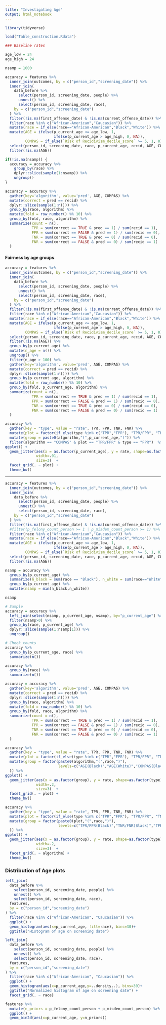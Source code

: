 ```yaml
---
title: "Investigating Age"
output: html_notebook
---
```


```r
library(tidyverse)
```

```r
load("Table_construction.Rdata")
```

```r
### Baseline rates

```



```r
age_low = 24
age_high = 24
```

```r
nsamp = 1000

accuracy = features %>%
  inner_join(outcomes, by = c("person_id","screening_date")) %>%
  inner_join(
    data_before %>% 
      select(person_id, screening_date, people) %>%
      unnest() %>%
      select(person_id, screening_date, race),
    by = c("person_id","screening_date")
  ) %>%
  filter(!is.na(first_offense_date) & !is.na(current_offense_date)) %>%
  filter(race %in% c("African-American","Caucasian")) %>%
  mutate(race = if_else(race=="African-American","Black","White")) %>%
  mutate(AGE = ifelse(p_current_age <= age_low, 1, 
                      ifelse(p_current_age > age_high, 0, NA)),
         COMPAS = if_else(`Risk of Recidivism_decile_score` >= 5, 1, 0)) %>%
  select(person_id, screening_date, race, p_current_age, recid, AGE, COMPAS) %>%
  filter(!is.na(AGE))

if(!is.na(nsamp)) {
  accuracy = accuracy %>%
    group_by(race) %>%
    dplyr::slice(sample(1:nsamp)) %>%
    ungroup()
}

accuracy = accuracy %>%
  gather(key='algorithm', value='pred', AGE, COMPAS) %>%
  mutate(correct = pred == recid) %>%
  dplyr::slice(sample(1:n())) %>%
  group_by(race, algorithm) %>%
  mutate(fold = row_number() %% 10) %>%
  group_by(fold, race, algorithm) %>%
  summarize(count = n(), 
            TPR = sum(correct == TRUE & pred == 1) / sum(recid == 1),
            FPR = sum(correct == FALSE & pred == 1) / sum(recid == 0),
            TNR = sum(correct == TRUE & pred == 0) / sum(recid == 0),
            FNR = sum(correct == FALSE & pred == 0) / sum(recid == 1)
  )
```


#### Fairness by age groups

```r
accuracy = features %>%
  inner_join(outcomes, by = c("person_id","screening_date")) %>%
  inner_join(
    data_before %>% 
      select(person_id, screening_date, people) %>%
      unnest() %>%
      select(person_id, screening_date, race),
    by = c("person_id","screening_date")
  ) %>%
  filter(!is.na(first_offense_date) & !is.na(current_offense_date)) %>%
  filter(race %in% c("African-American","Caucasian")) %>%
  mutate(race = if_else(race=="African-American","Black","White")) %>%
  mutate(AGE = ifelse(p_current_age <= age_low, 1, 
                      ifelse(p_current_age > age_high, 0, NA)),
         COMPAS = if_else(`Risk of Recidivism_decile_score` >= 5, 1, 0)) %>%
  select(person_id, screening_date, race, p_current_age, recid, AGE, COMPAS) %>%
  filter(!is.na(AGE)) %>%
  group_by(p_current_age) %>%
  mutate(n_age = n()) %>%
  ungroup() %>%
  filter(n_age > 100) %>%
  gather(key='algorithm', value='pred', AGE, COMPAS) %>%
  mutate(correct = pred == recid) %>%
  dplyr::slice(sample(1:n())) %>%
  group_by(p_current_age, algorithm) %>%
  mutate(fold = row_number() %% 10) %>%
  group_by(fold, p_current_age, algorithm) %>%
  summarize(count = n(), 
            TPR = sum(correct == TRUE & pred == 1) / sum(recid == 1),
            FPR = sum(correct == FALSE & pred == 1) / sum(recid == 0),
            TNR = sum(correct == TRUE & pred == 0) / sum(recid == 0),
            FNR = sum(correct == FALSE & pred == 0) / sum(recid == 1)
  )

```

```r
accuracy %>%
  gather(key = "type", value = "rate", TPR, FPR, TNR, FNR) %>%
  mutate(plot = factor(if_else(type %in% c("TPR","FPR"), "TPR/FPR", "TNR/FNR"), levels=c("TPR/FPR", "TNR/FNR"))) %>%
  mutate(group = paste0(algorithm,"(",p_current_age,")")) %>%
  filter(algorithm == "COMPAS" & plot == "TPR/FPR" & type == "FPR")  %>%
ggplot() +
  geom_jitter(aes(x = as.factor(p_current_age), y = rate, shape=as.factor(type)), 
              width=.01,
              size=3)  +
  facet_grid(. ~ plot) +
  theme_bw()
```


------

```r
accuracy = features %>%
  inner_join(outcomes, by = c("person_id","screening_date")) %>%
  inner_join(
    data_before %>% 
      select(person_id, screening_date, people) %>%
      unnest() %>%
      select(person_id, screening_date, race),
    by = c("person_id","screening_date")
  ) %>%
  filter(!is.na(first_offense_date) & !is.na(current_offense_date)) %>%
  #filter(p_felony_count_person >= 1 | p_misdem_count_person >= 1) %>% # Minimum number of priors
  filter(race %in% c("African-American","Caucasian")) %>%
  mutate(race = if_else(race=="African-American","Black","White")) %>%
  mutate(AGE = ifelse(p_current_age <= age_low, 1, 
                      ifelse(p_current_age > age_high, 0, NA)),
         COMPAS = if_else(`Risk of Recidivism_decile_score` >= 5, 1, 0)) %>%
  select(person_id, screening_date, race, p_current_age, recid, AGE, COMPAS) %>%
  filter(!is.na(AGE))
```

```r
nsamp = accuracy %>%
  group_by(p_current_age) %>%
  summarize(n_black = sum(race == "Black"), n_white = sum(race=="White")) %>%
  group_by(p_current_age) %>%
  mutate(nsamp = min(n_black,n_white)) 

nsamp
```


```r
# Sample
accuracy = accuracy %>%
  left_join(select(nsamp, p_current_age, nsamp), by="p_current_age") %>%
  filter(nsamp>0) %>%
  group_by(race, p_current_age) %>%
  dplyr::slice(sample(1:nsamp[1])) %>%
  ungroup()
```

```r
# Check counts
accuracy %>%
  group_by(p_current_age, race) %>%
  summarize(n())

accuracy %>%
  group_by(race) %>%
  summarize(n())
```


```r
accuracy = accuracy %>%
  gather(key='algorithm', value='pred', AGE, COMPAS) %>%
  mutate(correct = pred == recid) %>%
  dplyr::slice(sample(1:n())) %>%
  group_by(race, algorithm) %>%
  mutate(fold = row_number() %% 10) %>%
  group_by(fold, race, algorithm) %>%
  summarize(count = n(), 
            TPR = sum(correct == TRUE & pred == 1) / sum(recid == 1),
            FPR = sum(correct == FALSE & pred == 1) / sum(recid == 0),
            TNR = sum(correct == TRUE & pred == 0) / sum(recid == 0),
            FNR = sum(correct == FALSE & pred == 0) / sum(recid == 1)
  )
```



```r
accuracy %>%
  gather(key = "type", value = "rate", TPR, FPR, TNR, FNR) %>%
  mutate(plot = factor(if_else(type %in% c("TPR","FPR"), "TPR/FPR", "TNR/FNR"), levels=c("TPR/FPR", "TNR/FNR"))) %>%
  mutate(group = factor(paste0(algorithm,"(",race,")"), 
                        levels=c("AGE(Black)","AGE(White)","COMPAS(Black)","COMPAS(White)")
  )) %>%
ggplot() +
  geom_jitter(aes(x = as.factor(group), y = rate, shape=as.factor(type), color=as.factor(race)), 
              width=.2,
              size=3)  +
  facet_grid(. ~ plot) +
  theme_bw()
```

```r
accuracy %>%
  gather(key = "type", value = "rate", TPR, FPR, TNR, FNR) %>%
  mutate(plot = factor(if_else(type %in% c("TPR","FPR"), "TPR/FPR", "TNR/FNR"), levels=c("TPR/FPR", "TNR/FNR"))) %>%
  mutate(group = factor(paste0(plot,"(",race,")"), 
                        levels=c("TPR/FPR(Black)","TNR/FNR(Black)","TPR/FPR(White)","TNR/FNR(White)")
  )) %>%
ggplot() +
  geom_jitter(aes(x = as.factor(group), y = rate, shape=as.factor(type), color=as.factor(race)), 
              width=.2,
              size=3)  +
  facet_grid(. ~ algorithm) +
  theme_bw()
```

### Distribution of Age plots

```r
left_join(
  data_before %>% 
    select(person_id, screening_date, people) %>%
    unnest() %>%
    select(person_id, screening_date, race),
  features,
  by = c("person_id","screening_date")
) %>%
  filter(race %in% c("African-American", "Caucasian")) %>%
  ggplot() +
  geom_histogram(aes(x=p_current_age, fill=race), bins=30)+
  ggtitle("Histogram of age on screening date")
```


```r
left_join(
  data_before %>% 
    select(person_id, screening_date, people) %>%
    unnest() %>%
    select(person_id, screening_date, race),
  features,
  by = c("person_id","screening_date")
) %>%
  filter(race %in% c("African-American", "Caucasian")) %>%
  ggplot() +
  geom_histogram(aes(x=p_current_age,y=..density..), bins=30)+
  ggtitle("Normalized histogram of age on screening date") +
  facet_grid(. ~ race)
```



```r
features %>%
  mutate(n_priors = p_felony_count_person + p_misdem_count_person) %>%
  ggplot() +
  geom_bin2d(aes(x=p_current_age, y=n_priors))
```




